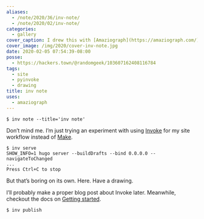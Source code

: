 ```yaml
---
aliases:
  - /note/2020/36/inv-note/
  - /note/2020/02/inv-note/
categories:
  - gallery
cover_caption: I drew this with [Amaziograph](https://amaziograph.com/)
cover_image: /img/2020/cover-inv-note.jpg
date: 2020-02-05 07:54:39-08:00
posse:
  - https://hackers.town/@randomgeek/103607162408116784
tags:
  - site
  - pyinvoke
  - drawing
title: inv note
uses:
  - amaziograph
---
```


```console
$ inv note --title='inv note'
```

Don’t mind me. I’m just trying an experiment with using
[Invoke](https://docs.pyinvoke.org) for my site workflow instead of
[Make](https://www.gnu.org/software/make/).

```console
$ inv serve
SHOW_INFO=1 hugo server --buildDrafts --bind 0.0.0.0 --navigateToChanged
...
Press Ctrl+C to stop
```

But that’s boring on its own. Here. Have a drawing.

I’ll probably make a proper blog post about Invoke later. Meanwhile,
checkout the docs on [Getting
started](https://docs.pyinvoke.org/en/stable/getting-started.html).

```console
$ inv publish
```

